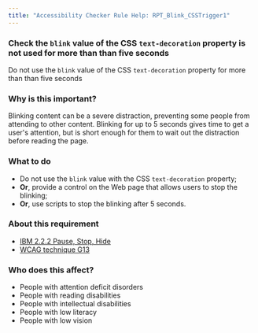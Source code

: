 ```yaml
---
title: "Accessibility Checker Rule Help: RPT_Blink_CSSTrigger1"
---
```


<div className="toolHelp">
<Row>
<Column colLg={16} colMd={8} colSm={4} className="toolHead">

### Check the `blink` value of the CSS `text-decoration` property is not used for more than than five seconds

<div id="locLevel"></div>

Do not use the `blink` value of the CSS `text-decoration` property for more than than five seconds

</Column>
</Row>
<Row>
<Column colLg={11} colMd={5} colSm={4} className="toolMain">

### Why is this important?

Blinking content can be a severe distraction, preventing some people from attending to other content. Blinking for up to 5 seconds gives time to get a user's attention, but is short enough for them to wait out the distraction before reading the page.

<div id="locSnippet"></div>

### What to do

 * Do not use the `blink` value with the CSS `text-decoration` property;
 * **Or**, provide a control on the Web page that allows users to stop the blinking;
 * **Or**, use scripts to stop the blinking after 5 seconds.

</Column>
<Column colLg={5} colMd={3} colSm={4} className="toolLeft">

### About this requirement

* [IBM 2.2.2 Pause, Stop, Hide](https://www.ibm.com/able/requirements/requirements/#2_2_2)
* [WCAG technique G13](https://www.w3.org/WAI/WCAG21/Techniques/general/G13)

### Who does this affect?

 * People with attention deficit disorders
 * People with reading disabilities
 * People with intellectual disabilities
 * People with low literacy
 * People with low vision

</Column>
</Row>
</div>

